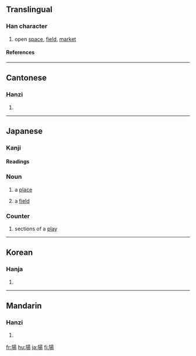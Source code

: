 {{see|场|塲}}

==Translingual==
===Han character===
{{Han char|rn=32|rad=土|as=09|sn=12|four=4612<sub>7</sub>|canj=土日一竹 (GAMH)}}
# open [[space]], [[field]], [[market]]
====References====
{{Han ref|kx=0234.080|dkj=05278|dj=0472.020|hdz=10462.090|uh=5834|ud=22580|bh=B3F5|bd=46069}}
----
==Cantonese==
===Hanzi===
{{yue-hanzi|jyut=[[coeng4]]|y=[[cheung4]]}}
# {{defn|Cantonese}}
----
==Japanese==

===Kanji===
{{ja-kanji|grade=2|rs=土09}}
====Readings====
{{ja-readings|on=[[じょう]] (jō)|kun=[[ば]] (ba)}}

===Noun===
{{ja-noun|k|hira=ば|rom=ba}} 

# a [[place]]
# {{cattag|physics}} a [[field]]

===Counter===
{{ja-counter| kana=ば | romaji=ba | index=は' }} 

# sections of a [[play]]
----

==Korean==
===Hanja===
{{ko-hanja|hangeul=[[장]]|rv=jang|mr=chang}}
# {{defn|Korean}}
----
==Mandarin==
===Hanzi===
{{cmn-hanzi|sim=场|pin=[[cháng]] ([[chang2]])|wg=[[ch'ang2|ch'ang<sup>2</sup>]]}}
# {{defn|Mandarin}}

[[fr:場]]
[[hu:場]]
[[ja:場]]
[[fi:場]]